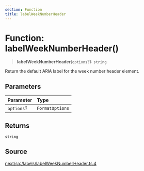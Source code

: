 ```yaml
---
section: Function
title: labelWeekNumberHeader
---
```


# Function: labelWeekNumberHeader()

> **labelWeekNumberHeader**(`options`?): `string`

Return the default ARIA label for the week number header element.

## Parameters

| Parameter | Type |
| :------ | :------ |
| `options`? | `FormatOptions` |

## Returns

`string`

## Source

[next/src/labels/labelWeekNumberHeader.ts:4](https://github.com/gpbl/react-day-picker/blob/a8bfa5451/next/src/labels/labelWeekNumberHeader.ts#L4)
